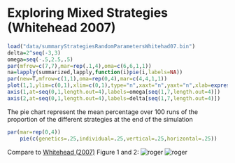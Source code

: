# Exploring Mixed Strategies (Whitehead 2007)


```r
load("data/summaryStrategiesRandomParametersWhitehad07.bin")
delta=2^seq(-3,3)
omega=seq(-.5,2.5,.5)
par(mfrow=c(7,7),mar=rep(.1,4),oma=c(6,6,1,1))
na=lapply(summarized,lapply,function(i)pie(i,labels=NA))
par(new=T,mfrow=c(1,1),oma=rep(0,4),mar=c(4,4,1,1))
plot(1,1,ylim=c(0,1),xlim=c(0,1),type="n",xaxt="n",yaxt="n",xlab=expression(omega),ylab=expression(delta))
axis(1,at=seq(0,1,length.out=4),labels=omega[seq(1,7,length.out=4)])
axis(2,at=seq(0,1,length.out=4),labels=delta[seq(1,7,length.out=4)])
```

The pie chart represent the mean percentage over 100 runs of the proportion of the different strategies at the end of the simulation
```r
par(mar=rep(0,4))
    pie(c(genetics=.25,individual=.25,vertical=.25,horizontal=.25))
```


Compare to [Whitehead (2007)](https://www.sciencedirect.com/science/article/abs/pii/S0022519306004681) Figure 1 and 2:
![roger](https://ars.els-cdn.com/content/image/1-s2.0-S0022519306004681-gr1.jpg)
![roger](https://ars.els-cdn.com/content/image/1-s2.0-S0022519306004681-gr2.jpg)
